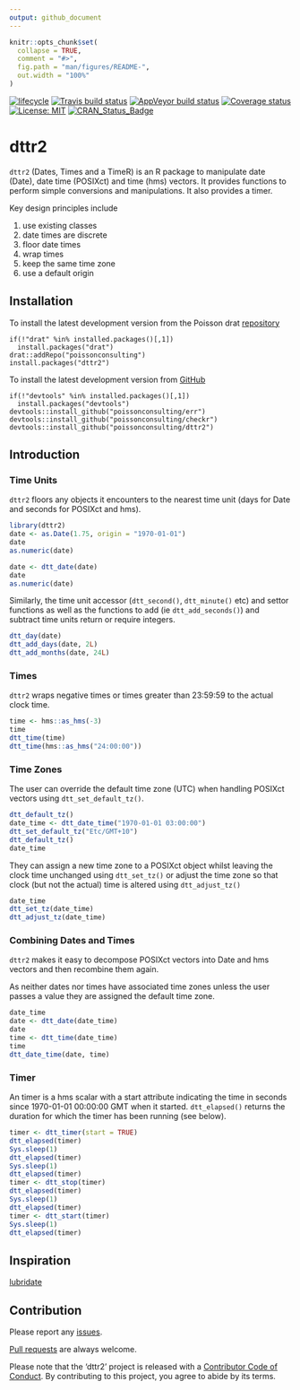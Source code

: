 ```yaml
---
output: github_document
---
```


<!-- README.md is generated from README.Rmd. Please edit that file -->

```r
knitr::opts_chunk$set(
  collapse = TRUE,
  comment = "#>",
  fig.path = "man/figures/README-",
  out.width = "100%"
)
```

[![lifecycle](https://img.shields.io/badge/lifecycle-maturing-blue.svg)](https://www.tidyverse.org/lifecycle/#maturing)
[![Travis build status](https://travis-ci.com/poissonconsulting/dttr2.svg?branch=master)](https://travis-ci.com/poissonconsulting/dttr2)
[![AppVeyor build status](https://ci.appveyor.com/api/projects/status/github/poissonconsulting/dttr2?branch=master&svg=true)](https://ci.appveyor.com/project/poissonconsulting/dttr2)
[![Coverage status](https://codecov.io/gh/poissonconsulting/dttr2/branch/master/graph/badge.svg)](https://codecov.io/github/poissonconsulting/dttr2?branch=master)
[![License: MIT](https://img.shields.io/badge/License-MIT-green.svg)](https://opensource.org/licenses/MIT)
[![CRAN_Status_Badge](http://www.r-pkg.org/badges/version/dttr2)](https://cran.r-project.org/package=dttr2)

# dttr2

`dttr2` (Dates, Times and a TimeR) is an R package to manipulate date (Date), date time (POSIXct) and time (hms) vectors.
It provides functions to perform simple conversions and manipulations.
It also provides a timer.

Key design principles include

1. use existing classes
2. date times are discrete
3. floor date times
4. wrap times
5. keep the same time zone
6. use a default origin

## Installation

To install the latest development version from the Poisson drat [repository](https://github.com/poissonconsulting/drat)
```
if(!"drat" %in% installed.packages()[,1]) 
  install.packages("drat")
drat::addRepo("poissonconsulting")
install.packages("dttr2")
```

To install the latest development version from [GitHub](https://github.com/poissonconsulting/checkr)
```
if(!"devtools" %in% installed.packages()[,1]) 
  install.packages("devtools")
devtools::install_github("poissonconsulting/err")
devtools::install_github("poissonconsulting/checkr")
devtools::install_github("poissonconsulting/dttr2")
```

## Introduction

### Time Units

`dttr2` floors any objects it encounters to the nearest time unit (days for Date and seconds for POSIXct and hms).

```r
library(dttr2)
date <- as.Date(1.75, origin = "1970-01-01")
date
as.numeric(date)

date <- dtt_date(date)
date
as.numeric(date)
```

Similarly, the time unit accessor (`dtt_second()`, `dtt_minute()` etc) and settor functions as well as the functions to add (ie `dtt_add_seconds()`) and subtract time units return or require integers.

```r
dtt_day(date)
dtt_add_days(date, 2L)
dtt_add_months(date, 24L)
```

### Times

`dttr2` wraps negative times or times greater than 23:59:59 to the actual clock time.

```r
time <- hms::as_hms(-3)
time
dtt_time(time)
dtt_time(hms::as_hms("24:00:00"))
```

### Time Zones

The user can override the default time zone (UTC) when handling POSIXct vectors using `dtt_set_default_tz()`.

```r
dtt_default_tz()
date_time <- dtt_date_time("1970-01-01 03:00:00")
dtt_set_default_tz("Etc/GMT+10")
dtt_default_tz()
date_time
```

They can assign a new time zone to a POSIXct object whilst leaving the clock time unchanged using `dtt_set_tz()` or adjust the time zone so that clock (but not the actual) time is altered using `dtt_adjust_tz()` 

```r
date_time
dtt_set_tz(date_time)
dtt_adjust_tz(date_time)
```

### Combining Dates and Times

`dttr2` makes it easy to decompose POSIXct vectors into Date and hms vectors and then recombine them again.

As neither dates nor times have associated time zones unless the user passes a value they are assigned the default time zone.

```r
date_time
date <- dtt_date(date_time)
date
time <- dtt_time(date_time)
time
dtt_date_time(date, time)
```

### Timer

An timer is a hms scalar with a start attribute indicating the time in seconds since 1970-01-01 00:00:00 GMT when it started.
`dtt_elapsed()` returns the duration for which the timer has been
running (see below).

```r
timer <- dtt_timer(start = TRUE)
dtt_elapsed(timer)
Sys.sleep(1)
dtt_elapsed(timer)
Sys.sleep(1)
dtt_elapsed(timer)
timer <- dtt_stop(timer)
dtt_elapsed(timer)
Sys.sleep(1)
dtt_elapsed(timer)
timer <- dtt_start(timer)
Sys.sleep(1)
dtt_elapsed(timer)
```

## Inspiration

[lubridate](https://lubridate.tidyverse.org)

## Contribution

Please report any [issues](https://github.com/poissonconsulting/dttr2/issues).

[Pull requests](https://github.com/poissonconsulting/dttr2/pulls) are always welcome.

Please note that the 'dttr2' project is released with a [Contributor Code of Conduct](CODE_OF_CONDUCT.md). By contributing to this project, you agree to abide by its terms.
